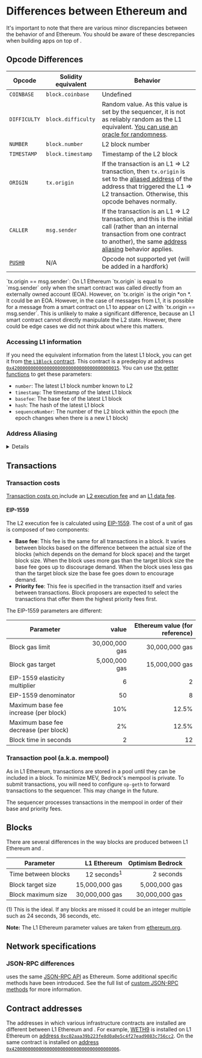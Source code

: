 
# Differences between Ethereum and <Network k="name" />

It's important to note that there are various minor discrepancies between the behavior of <Network k="name" /> and Ethereum.
You should be aware of these descrepancies when building apps on top of <Network k="name" />.

## Opcode Differences

| Opcode  | Solidity equivalent | Behavior |
| - | - | - |
| `COINBASE`	| `block.coinbase`   | Undefined |
| `DIFFICULTY` | `block.difficulty` | Random value. As this value is set by the sequencer, it is not as reliably random as the L1 equivalent. [You can use an oracle for randomness](/tools/oracles#verifiable-randomness-function-vrf). |
| `NUMBER`     | `block.number`     | L2 block number
| `TIMESTAMP`  | `block.timestamp`  | Timestamp of the L2 block
| `ORIGIN`     | `tx.origin`        | If the transaction is an L1 ⇒ L2 transaction, then `tx.origin` is set to the [aliased address](#address-aliasing) of the address that triggered the L1 ⇒ L2 transaction. Otherwise, this opcode behaves normally. |
| `CALLER`     | `msg.sender`      | If the transaction is an L1 ⇒ L2 transaction, and this is the initial call (rather than an internal transaction from one contract to another), the same [address aliasing](#address-aliasing) behavior applies.
| [`PUSH0`](https://www.evm.codes/#5f?fork=shanghai)      | N/A               | Opcode not supported yet (will be added in a hardfork)

<Callout type="info"> 
`tx.origin == msg.sender`:
On L1 Ethereum `tx.origin` is equal to `msg.sender` only when the smart contract was called directly from an externally owned account (EOA).
However, on <Network k="name" /> `tx.origin` is the origin *on <Network k="name" />*.
It could be an EOA.
However, in the case of messages from L1, it is possible for a message from a smart contract on L1 to appear on L2 with `tx.origin == msg.sender`.
This is unlikely to make a significant difference, because an L1 smart contract cannot directly manipulate the L2 state.
However, there could be edge cases we did not think about where this matters.
</Callout>

### Accessing L1 information

If you need the equivalent information from the latest L1 block, you can get it from [the `L1Block` contract](https://github.com/ethereum-optimism/optimism/blob/65ec61dde94ffa93342728d324fecf474d228e1f/packages/contracts-bedrock/contracts/L2/L1Block.sol).
This contract is a predeploy at address [`0x4200000000000000000000000000000000000015`](https://optimism.etherscan.io/address/0x4200000000000000000000000000000000000015).
You can use [the getter functions](https://docs.soliditylang.org/en/v0.8.12/contracts.html#getter-functions) to get these parameters:

- `number`: The latest L1 block number known to L2
- `timestamp`: The timestamp of the latest L1 block
- `basefee`: The base fee of the latest L1 block
- `hash`: The hash of the latest L1 block
- `sequenceNumber`: The number of the L2 block within the epoch (the epoch changes when there is a new L1 block)

### Address Aliasing

<details>

Because of the behavior of the `CREATE` opcode, it is possible for a user to create a contract on L1 and on L2 that share the same address but have different bytecode.
This can break trust assumptions, because one contract may be trusted and another be untrusted (see below).
To prevent this problem the behavior of the `ORIGIN` and `CALLER` opcodes (`tx.origin` and `msg.sender`) differs slightly between L1 and L2.

The value of `tx.origin` is determined as follows:


| Call source                        | `tx.origin`                                |
| ---------------------------------- | ------------------------------------------ | 
| L2 user (Externally Owned Account) | The user's address (same as in Ethereum)   |
| L1 user (Externally Owned Account) | The user's address (same as in Ethereum)   |
| L1 contract (using `CanonicalTransactionChain.enqueue`) | `L1_contract_address + 0x1111000000000000000000000000000000001111` |

The value of `msg.sender` at the top-level (the very first contract being called) is always equal to `tx.origin`.
Therefore, if the value of `tx.origin` is affected by the rules defined above, the top-level value of `msg.sender` will also be impacted.

Note that in general, [`tx.origin` should *not* be used for authorization](https://docs.soliditylang.org/en/latest/security-considerations.html#tx-origin). 
However, that is a separate issue from address aliasing because address aliasing also affects `msg.sender`.

#### Why is address aliasing an issue?

The problem with two identical source addresses (the L1 contract and the L2 contract) is that we extend trust based on the address.
It is possible that we will want to trust one of the contracts, but not the other.

1. Helena Hacker forks [Uniswap](https://uniswap.org/) to create her own exchange (on L2), called Hackswap.

   **Note:** There are actually multiple contracts in Uniswap, so this explanation is a bit simplified.
   [See here if you want additional details](https://ethereum.org/en/developers/tutorials/uniswap-v2-annotated-code/).

1. Helena Hacker provides Hackswap with liquidity that appears to allow for profitable arbitrage opportunities.
   For example, she can make it so that you can spend 1 [DAI](https://www.coindesk.com/price/dai/)to buy 1.1 [USDT](https://www.coindesk.com/price/tether/).
   Both of those coins are supposed to be worth exactly $1. 

1. Nimrod Naive knows that if something looks too good to be true it probably is.
   However, he checks the Hackswap contract's bytecode and verifies it is 100% identical to Uniswap.
   He decides this means the contract can be trusted to behave exactly as Uniswap does.

1. Nimrod approves an allowance of 1000 DAI for the Hackswap contract.
   Nimrod expects to call the swap function on Hackswap and receive back nearly 1100 USDT.


1. Before Nimrod's swap transaction is sent to the blockchain, Helena Hacker sends a transaction from an L1 contract with the same address as Hackswap.
   This transaction transfers 1000 DAI from Nimrod's address to Helena Hacker's address.
   If this transaction were to come from the same address as Hackswap on L2, it would be able to transfer the 1000 DAI because of the allowance Nimrod *had* to give Hackswap in the previous step to swap tokens.
   
   Nimrod, despite his naivete, is protected because <Network k="name" /> modified the transaction's `tx.origin` (which is also the initial `msg.sender`).
   That transaction comes from a *different* address, one that does not have the allowance.

**Note:** It is simple to create two different contracts on the same address in different chains. 
But it is nearly impossible to create two that are different by a specified amount, so Helena Hacker can't do that.

</details>

## Transactions

### Transaction costs

[Transaction costs on <Network k="name" />](/transaction-fees/overview) include an [L2 execution fee](/transaction-fees/overview#the-l2-execution-fee) and an [L1 data fee](/transaction-fees/overview#the-l1-data-fee). 

#### EIP-1559

The L2 execution fee is calculated using [EIP-1559](https://notes.ethereum.org/@vbuterin/eip-1559-faq). The cost of a unit of gas is composed of two components:

- **Base fee**: This fee is the same for all transactions in a block. It varies between blocks based on the difference between the actual size of the blocks (which depends on the demand for block space) and the target block size. When the block uses more gas than the target block size the base fee goes up to discourage demand. When the block uses less gas than the target block size the base fee goes down to encourage demand.
- **Priority fee**: This fee is specified in the transaction itself and varies between transactions. Block proposers are expected to select the transactions that offer them the highest priority fees first.

The EIP-1559 parameters are different:

  | Parameter | <Network k="name" /> value | Ethereum value (for reference) |
  | - | -: | -: |
  | Block gas limit | 30,000,000 gas | 30,000,000 gas
  | Block gas target | 5,000,000 gas | 15,000,000 gas
  | EIP-1559 elasticity multiplier | 6 | 2
  | EIP-1559 denominator | 50 | 8
  | Maximum base fee increase (per block) | 10% | 12.5%
  | Maximum base fee decrease (per block) | 2% | 12.5%
  | Block time in seconds | 2 | 12

### Transaction pool (a.k.a. mempool)

As in L1 Ethereum, transactions are stored in a pool until they can be included in a block.
To minimize MEV, Bedrock's mempool is private. 
To submit transactions, you will need to configure `op-geth` to forward transactions to the sequencer. This may change in the future.

The sequencer processes transactions in the mempool in order of their base and priority fees.

## Blocks

There are several differences in the way blocks are produced between L1 Ethereum and <Network k="name" />.

| Parameter           | L1 Ethereum | Optimism Bedrock |
| - | -: | -: |
| Time between blocks | 12 seconds<sup>1</sup>  | 2 seconds |
| Block target size   | 15,000,000 gas | 5,000,000 gas |
| Block maximum size  | 30,000,000 gas | 30,000,000 gas | 

(1) This is the ideal. 
    If any blocks are missed it could be an integer multiple such as 24 seconds, 36 seconds, etc.

**Note:** The L1 Ethereum parameter values are taken from [ethereum.org](https://ethereum.org/en/developers/docs/blocks/#block-time).

## Network specifications

### JSON-RPC differences

<Network k="name" /> uses the same [JSON-RPC API](https://eth.wiki/json-rpc/API) as Ethereum.
Some additional <Network k="name" /> specific methods have been introduced.
See the full list of [custom JSON-RPC methods](/node-operators/json-rpc) for more information.

## Contract addresses

The addresses in which various infrastructure contracts are installed are different between L1 Ethereum and <Network k="name" />.
For example, [WETH9](https://github.com/gnosis/canonical-weth/blob/master/contracts/WETH9.sol) is installed on L1 Ethereum on [address `0xc02aaa39b223fe8d0a0e5c4f27ead9083c756cc2`](https://etherscan.io/address/0xc02aaa39b223fe8d0a0e5c4f27ead9083c756cc2). 
On <Network k="name" /> the same contract is installed on [address `0x4200000000000000000000000000000000000006`](https://explorer.optimism.io/address/0x4200000000000000000000000000000000000006).

